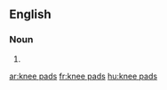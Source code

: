 ==English==

===Noun===
{{head|en|head=[[knee]] [[pads]]}}

# {{plural of|knee pad}}

[[ar:knee pads]]
[[fr:knee pads]]
[[hu:knee pads]]